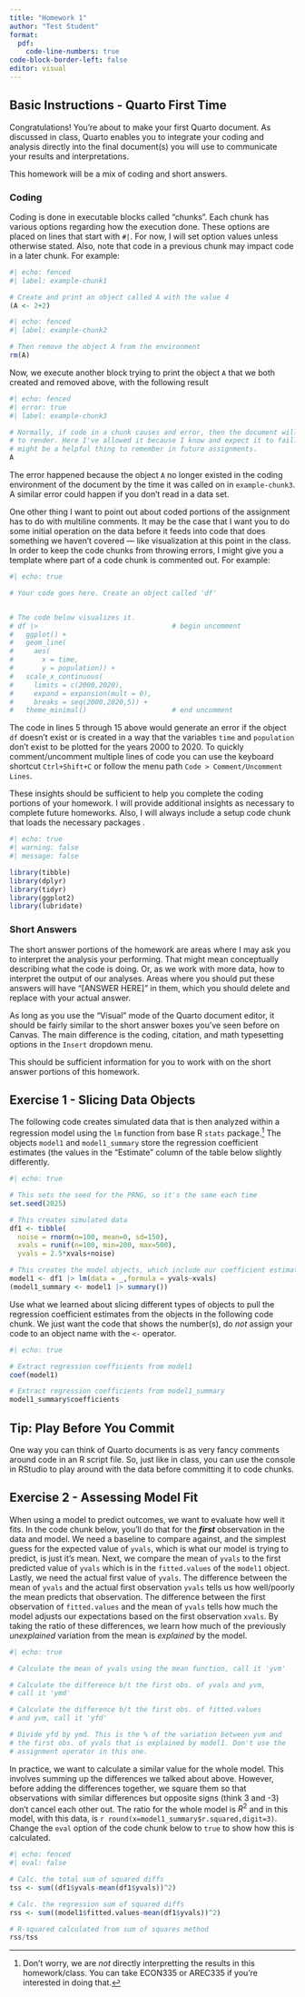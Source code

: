 ---
title: "Homework 1"
author: "Test Student"
format:
  pdf:
    code-line-numbers: true
code-block-border-left: false
editor: visual
---

## Basic Instructions - Quarto First Time

Congratulations! You're about to make your first Quarto document. As discussed in class, Quarto enables you to integrate your coding and analysis directly into the final document(s) you will use to communicate your results and interpretations.

This homework will be a mix of coding and short answers.

### Coding

Coding is done in executable blocks called "chunks". Each chunk has various options regarding how the execution done. These options are placed on lines that start with `#|`. For now, I will set option values unless otherwise stated. Also, note that code in a previous chunk may impact code in a later chunk. For example:

```{r}
#| echo: fenced
#| label: example-chunk1

# Create and print an object called A with the value 4
(A <- 2+2)
```

```{r}
#| echo: fenced
#| label: example-chunk2

# Then remove the object A from the environment
rm(A)
```

Now, we execute another block trying to print the object `A` that we both created and removed above, with the following result

```{r}
#| echo: fenced
#| error: true
#| label: example-chunk3

# Normally, if code in a chunk causes and error, then the document will not
# to render. Here I've allowed it because I know and expect it to fail. This
# might be a helpful thing to remember in future assignments.
A
```

The error happened because the object `A` no longer existed in the coding environment of the document by the time it was called on in `example-chunk3`. A similar error could happen if you don't read in a data set.

One other thing I want to point out about coded portions of the assignment has to do with multiline comments. It may be the case that I want you to do some initial operation on the data before it feeds into code that does something we haven't covered --- like visualization at this point in the class. In order to keep the code chunks from throwing errors, I might give you a template where part of a code chunk is commented out. For example:

```{r}
#| echo: true

# Your code goes here. Create an object called 'df'


# The code below visualizes it.
# df |>                                 # begin uncomment         
#   ggplot() +
#   geom_line(
#     aes(
#       x = time,
#       y = population)) +
#   scale_x_continuous(
#     limits = c(2000,2020),
#     expand = expansion(mult = 0),
#     breaks = seq(2000,2020,5)) +
#   theme_minimal()                     # end uncomment
```

The code in lines 5 through 15 above would generate an error if the object `df` doesn't exist or is created in a way that the variables `time` and `population` don't exist to be plotted for the years 2000 to 2020. To quickly comment/uncomment multiple lines of code you can use the keyboard shortcut `Ctrl+Shift+C` or follow the menu path `Code > Comment/Uncomment Lines`.

These insights should be sufficient to help you complete the coding portions of your homework. I will provide additional insights as necessary to complete future homeworks. Also, I will always include a setup code chunk that loads the necessary packages .

```{r}
#| echo: true
#| warning: false
#| message: false

library(tibble)
library(dplyr)
library(tidyr)
library(ggplot2)
library(lubridate)
```

### Short Answers

The short answer portions of the homework are areas where I may ask you to interpret the analysis your performing. That might mean conceptually describing what the code is doing. Or, as we work with more data, how to interpret the output of our analyses. Areas where you should put these answers will have "\[ANSWER HERE\]" in them, which you should delete and replace with your actual answer.

As long as you use the "Visual" mode of the Quarto document editor, it should be fairly similar to the short answer boxes you've seen before on Canvas. The main difference is the coding, citation, and math typesetting options in the `Insert` dropdown menu.

This should be sufficient information for you to work with on the short answer portions of this homework.

## Exercise 1 - Slicing Data Objects

The following code creates simulated data that is then analyzed within a regression model using the `lm` function from base R `stats` package.[^1] The objects `model1` and `model1_summary` store the regression coefficient estimates (the values in the "Estimate" column of the table below slightly differently.

[^1]: Don't worry, we are *not* directly interpretting the results in this homework/class. You can take ECON335 or AREC335 if you're interested in doing that.

```{r}
#| echo: true

# This sets the seed for the PRNG, so it's the same each time
set.seed(2025)

# This creates simulated data
df1 <- tibble(
  noise = rnorm(n=100, mean=0, sd=150),
  xvals = runif(n=100, min=200, max=500),
  yvals = 2.5*xvals+noise)

# This creates the model objects, which include our coefficient estimates
model1 <- df1 |> lm(data = _,formula = yvals~xvals)
(model1_summary <- model1 |> summary())
```

Use what we learned about slicing different types of objects to pull the regression coefficient estimates from the objects in the following code chunk. We just want the code that shows the number(s), do *not* assign your code to an object name with the `<-` operator.

```{r}
#| echo: true

# Extract regression coefficients from model1
coef(model1)

# Extract regression coefficients from model1_summary
model1_summary$coefficients
```

::: callout-tip
## Tip: Play Before You Commit

One way you can think of Quarto documents is as very fancy comments around code in an R script file. So, just like in class, you can use the console in RStudio to play around with the data before committing it to code chunks.
:::

## Exercise 2 - Assessing Model Fit

When using a model to predict outcomes, we want to evaluate how well it fits. In the code chunk below, you'll do that for the ***first*** observation in the data and model. We need a baseline to compare against, and the simplest guess for the expected value of `yvals`, which is what our model is trying to predict, is just it's mean. Next, we compare the mean of `yvals` to the first predicted value of `yvals` which is in the `fitted.values` of the `model1` object. Lastly, we need the actual first value of `yvals`. The difference between the mean of `yvals` and the actual first observation `yvals` tells us how well/poorly the mean predicts that observation. The difference between the first observation of `fitted.values` and the mean of `yvals` tells how much the model adjusts our expectations based on the first observation `xvals`. By taking the ratio of these differences, we learn how much of the previously *unexplained* variation from the mean is *explained* by the model.

```{r}
#| echo: true

# Calculate the mean of yvals using the mean function, call it 'yvm'

# Calculate the difference b/t the first obs. of yvals and yvm,
# call it 'ymd'

# Calculate the difference b/t the first obs. of fitted.values
# and yvm, call it 'yfd'

# Divide yfd by ymd. This is the % of the variation between yvm and
# the first obs. of yvals that is explained by model1. Don't use the
# assignment operator in this one.

```

In practice, we want to calculate a similar value for the whole model. This involves summing up the differences we talked about above. However, before adding the differences together, we square them so that observations with similar differences but opposite signs (think 3 and -3) don't cancel each other out. The ratio for the whole model is $R^2$ and in this model, with this data, is `r round(x=model1_summary$r.squared,digit=3)`. Change the `eval` option of the code chunk below to `true` to show how this is calculated.

```{r}
#| echo: fenced
#| eval: false

# Calc. the total sum of squared diffs
tss <- sum((df1$yvals-mean(df1$yvals))^2)

# Calc. the regression sum of squared diffs
rss <- sum((model1$fitted.values-mean(df1$yvals))^2)

# R-squared calculated from sum of squares method
rss/tss
```

